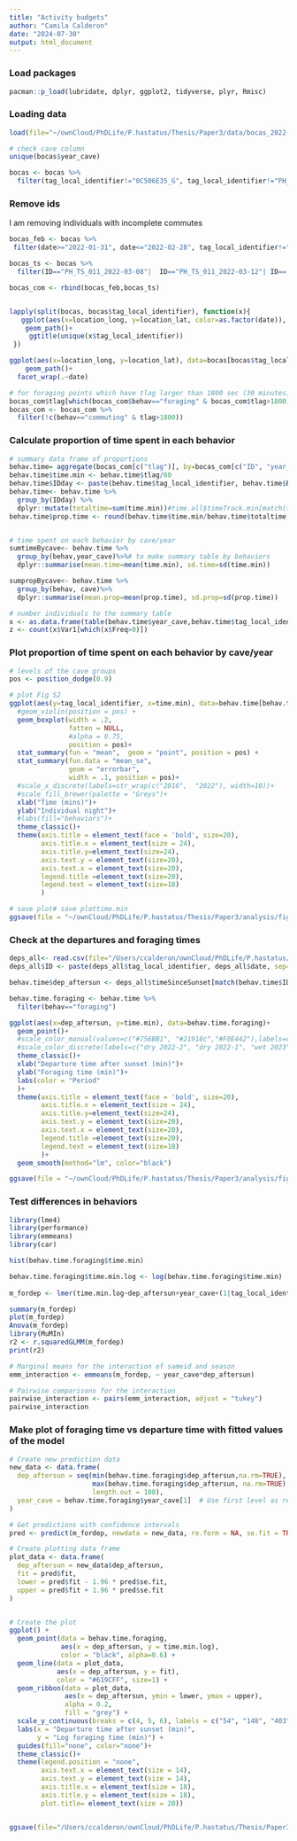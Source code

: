 ```yaml
---
title: "Activity budgets"
author: "Camila Calderon"
date: "2024-07-30"
output: html_document
---
```


### Load packages
```r
pacman::p_load(lubridate, dplyr, ggplot2, tidyverse, plyr, Rmisc)
```

### Loading data
```r
load(file="~/ownCloud/PhDLife/P.hastatus/Thesis/Paper3/data/bocas_2022-2023HMMbehaviors.RData")

# check cave column
unique(bocas$year_cave) 

bocas <- bocas %>%
  filter(tag_local_identifier!="0C506E35_G", tag_local_identifier!="PH_TS_004", tag_local_identifier!="PH_TS_024")

```

### Remove ids

I am removing individuals with incomplete commutes

```r
bocas_feb <- bocas %>%
 filter(date>="2022-01-31", date<="2022-02-28", tag_local_identifier!="0C506E35_G")

bocas_ts <- bocas %>%
  filter(ID=="PH_TS_011_2022-03-08"|  ID=="PH_TS_011_2022-03-12"| ID== "PH_TS_014_2022-03-08"| ID=="PH_TS_014_2022-03-09"|  ID=="PH_TS_014_2022-03-10"| ID=="PH_TS_016_2022-03-09"| ID=="PH_TS_016_2022-03-10"| ID=="PH_TS_074_2022-03-10"|  ID=="PH_TS_079_2022-03-07"|  ID=="PH_TS_080_2022-03-10"| ID=="PH_TS_080_2022-03-11"| ID=="PH_TS_080_2022-03-14"| ID=="PH_TS_080_2022-03-15"|  ID=="PH_TS_080_2022-03-16"| ID=="PH_TS_080_2022-03-17"| ID=="PH_TS_080_2022-03-18"|  ID=="PH_TS_080_2022-03-19"| ID=="PH_TS_080_2022-03-09"| ID=="PH_TS_080_2022-03-21"| ID=="PH_TS_080_2022-03-10"| ID=="PH_TS_100_2022-03-07"| ID=="PH_TS_100_2022-03-10"| ID=="PH_TS_100_2022-03-11"| ID=="PH_TS_100_2022-03-16"| ID=="PH_TS_112_2022-03-08"|  ID=="PH_TS_112_2022-03-11"| ID=="PH_TS_113_2022-03-09"|  ID=="PHYL11_2023-08-17"| ID=="PHYL11_2023-08-18"| ID=="PHYL16_2023-08-14"| ID=="PHYL16_2023-08-15"| ID=="PHYL25_2023-08-14"| ID=="PHYL25_2023-08-15"| ID=="PHYL25_2023-08-16"| ID=="PHYL25_2023-08-18"| ID=="PHYL7_2023-08-16" | ID=="PHYL7_2023-08-17"|  ID=="PHYL7_2023-08-18")

bocas_com <- rbind(bocas_feb,bocas_ts)


lapply(split(bocas, bocas$tag_local_identifier), function(x){
   ggplot(aes(x=location_long, y=location_lat, color=as.factor(date)), data=x)+
    geom_path()+
     ggtitle(unique(x$tag_local_identifier))
 })

ggplot(aes(x=location_long, y=location_lat), data=bocas[bocas$tag_local_identifier=="PH_TS_120",])+
    geom_path()+
  facet_wrap(.~date)

```




```r
# for foraging points which have tlag larger than 1800 sec (30 minutes), because the bat was at the cave, and the gps did not record. We will assign a tlag of 190
bocas_com$tlag[which(bocas_com$behav=="foraging" & bocas_com$tlag>1800)] <- 190
bocas_com <- bocas_com %>%
  filter(!c(behav=="commuting" & tlag>1800))

```

### Calculate proportion of time spent in each behavior

```r
# summary data frame of proportions
behav.time= aggregate(bocas_com[c("tlag")], by=bocas_com[c("ID", "year_cave","tag_local_identifier", "behav", "cave")], FUN=sum, na.rm=T)
behav.time$time.min <- behav.time$tlag/60
behav.time$IDday <- paste(behav.time$tag_local_identifier, behav.time$BatDay, sep="_")
behav.time<- behav.time %>%
  group_by(IDday) %>%
  dplyr::mutate(totaltime=sum(time.min))#time.all$timeTrack.min[match(time.behav.group$IDday, time.all$IDday)]
behav.time$prop.time <- round(behav.time$time.min/behav.time$totaltime,2)


# time spent on each behavior by cave/year
sumtimeBycave<- behav.time %>%  
  group_by(behav,year_cave)%>%# to make summary table by behaviors
  dplyr::summarise(mean.time=mean(time.min), sd.time=sd(time.min))

sumpropBycave<- behav.time %>% 
  group_by(behav, cave)%>%
  dplyr::summarise(mean.prop=mean(prop.time), sd.prop=sd(prop.time))

# number individuals to the summary table
x <- as.data.frame(table(behav.time$year_cave,behav.time$tag_local_identifier))
z <- count(x$Var1[which(x$Freq>0)])

```

###  Plot proportion of time spent on each behavior by cave/year

```r
# levels of the cave groups
pos <- position_dodge(0.9)

# plot Fig S2
ggplot(aes(y=tag_local_identifier, x=time.min), data=behav.time[behav.time$behav=="foraging",])+
  #geom_violin(position = pos) +
  geom_boxplot(width = .2, 
               fatten = NULL,
               #alpha = 0.75,
               position = pos)+
  stat_summary(fun = "mean",  geom = "point", position = pos) +
  stat_summary(fun.data = "mean_se", 
               geom = "errorbar", 
               width = .1, position = pos)+
  #scale_x_discrete(labels=str_wrap(c("2016",  "2022"), width=10))+
  #scale_fill_brewer(palette = "Greys")+
  xlab("Time (mins)")+
  ylab("Individual night")+
  #labs(fill="behaviors")+
  theme_classic()+
  theme(axis.title = element_text(face = 'bold', size=20), 
        axis.title.x = element_text(size = 24), 
        axis.title.y=element_text(size=24), 
        axis.text.y = element_text(size=20), 
        axis.text.x = element_text(size=20),
        legend.title =element_text(size=20),
        legend.text = element_text(size=18)
        )

# save plot# save plottime.min
ggsave(file = "~/ownCloud/PhDLife/P.hastatus/Thesis/Paper3/analysis/figures/timeforaging_id.pdf", height=10, width=15)
```
### Check at the departures and foraging times
```r
deps_all<- read.csv(file="/Users/ccalderon/ownCloud/PhDLife/P.hastatus/Thesis/Paper3/data/departures_febmarch_wetseason.csv")
deps_all$ID <- paste(deps_all$tag_local_identifier, deps_all$date, sep="_")

behav.time$dep_aftersun <- deps_all$timeSinceSunset[match(behav.time$ID,deps_all$ID)]

behav.time.foraging <- behav.time %>%
  filter(behav=="foraging")

ggplot(aes(x=dep_aftersun, y=time.min), data=behav.time.foraging)+
  geom_point()+
  #scale_color_manual(values=c("#756BB1", "#21918c","#F0E442"),labels=c("dry 2022-2", "dry 2022-1", "wet 2023"))+
  #scale_color_discrete(labels=c("dry 2022-2", "dry 2022-1", "wet 2023"))+
  theme_classic()+
  xlab("Departure time after sunset (min)")+
  ylab("Foraging time (min)")+
  labs(color = "Period"
  )+
  theme(axis.title = element_text(face = 'bold', size=20), 
        axis.title.x = element_text(size = 24), 
        axis.title.y=element_text(size=24), 
        axis.text.y = element_text(size=20), 
        axis.text.x = element_text(size=20),
        legend.title =element_text(size=20),
        legend.text = element_text(size=18)
        )+
  geom_smooth(method="lm", color="black")

ggsave(file = "~/ownCloud/PhDLife/P.hastatus/Thesis/Paper3/analysis/figures/foraging_deptimeSunsent.pdf", height=10, width=15)

```


### Test differences in behaviors

```r
library(lme4)
library(performance)
library(emmeans)
library(car)

hist(behav.time.foraging$time.min)

behav.time.foraging$time.min.log <- log(behav.time.foraging$time.min)
  
m_fordep <- lmer(time.min.log~dep_aftersun+year_cave+(1|tag_local_identifier), data=behav.time.foraging)

summary(m_fordep)
plot(m_fordep)
Anova(m_fordep)
library(MuMIn)
r2 <- r.squaredGLMM(m_fordep)
print(r2)

# Marginal means for the interaction of sameid and season
emm_interaction <- emmeans(m_fordep, ~ year_cave*dep_aftersun)

# Pairwise comparisons for the interaction
pairwise_interaction <- pairs(emm_interaction, adjust = "tukey")
pairwise_interaction

```
### Make plot of foraging time vs departure time with fitted values of the model
```r
# Create new prediction data
new_data <- data.frame(
  dep_aftersun = seq(min(behav.time.foraging$dep_aftersun,na.rm=TRUE), 
                     max(behav.time.foraging$dep_aftersun, na.rm=TRUE), 
                     length.out = 100),
  year_cave = behav.time.foraging$year_cave[1]  # Use first level as reference
)

# Get predictions with confidence intervals
pred <- predict(m_fordep, newdata = new_data, re.form = NA, se.fit = TRUE)

# Create plotting data frame
plot_data <- data.frame(
  dep_aftersun = new_data$dep_aftersun,
  fit = pred$fit,
  lower = pred$fit - 1.96 * pred$se.fit,
  upper = pred$fit + 1.96 * pred$se.fit
)


# Create the plot
ggplot() +
  geom_point(data = behav.time.foraging, 
             aes(x = dep_aftersun, y = time.min.log), 
             color = "black", alpha=0.6) +
  geom_line(data = plot_data, 
            aes(x = dep_aftersun, y = fit), 
            color = "#619CFF", size=1) +
  geom_ribbon(data = plot_data, 
              aes(x = dep_aftersun, ymin = lower, ymax = upper), 
              alpha = 0.2, 
              fill = "grey") +
  scale_y_continuous(breaks = c(4, 5, 6), labels = c("54", "148", "403"))+
  labs(x = "Departure time after sunset (min)",
       y = "Log foraging time (min)") +
  guides(fill="none", color="none")+
  theme_classic()+
  theme(legend.position = "none", 
        axis.text.x = element_text(size = 14),
        axis.text.y = element_text(size = 14),
        axis.title.x = element_text(size = 18),
        axis.title.y = element_text(size = 18), 
        plot.title= element_text(size = 20))


ggsave(file="/Users/ccalderon/ownCloud/PhDLife/P.hastatus/Thesis/Paper3/analysis/figures/FigS6.pdf")
```


